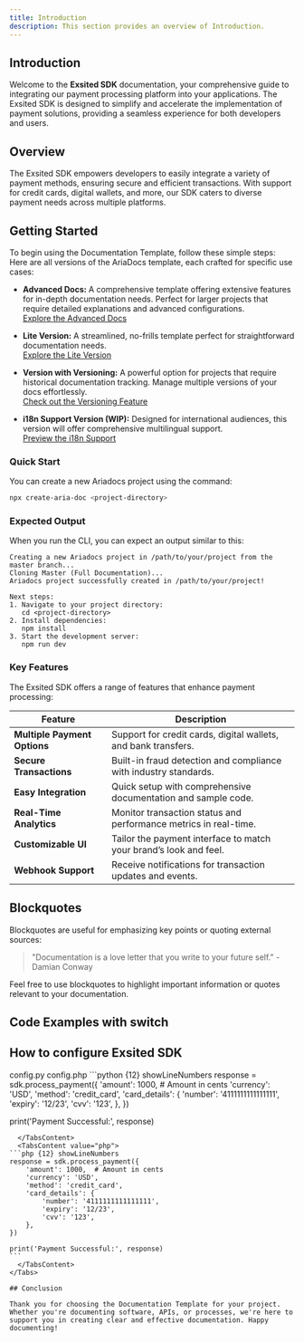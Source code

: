 ```yaml
---
title: Introduction
description: This section provides an overview of Introduction.
---
```


## Introduction

Welcome to the **Exsited SDK** documentation, your comprehensive guide to integrating our payment processing platform into your applications. The Exsited SDK is designed to simplify and accelerate the implementation of payment solutions, providing a seamless experience for both developers and users.

## Overview

The Exsited SDK empowers developers to easily integrate a variety of payment methods, ensuring secure and efficient transactions. With support for credit cards, digital wallets, and more, our SDK caters to diverse payment needs across multiple platforms.

<CardGrid>
  <Card
    subtitle="Instructions"
    title="Installation"
    description="Get started with Exsited SDK using our quick start installation guide to get your project started."
    href="/docs/introduction/installation"
  />
  <Card
    subtitle="Setup"
    title="Site Settings"
    description="Setup Exsited SDK on your device"
    href="/docs/introduction/setup"
  />
  <Card
    subtitle="Support"
    title="Exsited Team"
    description="Australia's leading payment processing company."
    href="https://www.exsited.com"
    external={true}
  />
</CardGrid>

## Getting Started

To begin using the Documentation Template, follow these simple steps:
Here are all versions of the AriaDocs template, each crafted for specific use cases:

- **Advanced Docs:** A comprehensive template offering extensive features for in-depth documentation needs. Perfect for larger projects that require detailed explanations and advanced configurations.  
  [Explore the Advanced Docs](https://github.com/nisabmohd/Aria-Docs/tree/master)

- **Lite Version:** A streamlined, no-frills template perfect for straightforward documentation needs.  
  [Explore the Lite Version](https://github.com/nisabmohd/Aria-Docs/tree/minimal-docs)

- **Version with Versioning:** A powerful option for projects that require historical documentation tracking. Manage multiple versions of your docs effortlessly.  
  [Check out the Versioning Feature](https://github.com/nisabmohd/Aria-Docs/tree/version_docs)

- **i18n Support Version (WIP):** Designed for international audiences, this version will offer comprehensive multilingual support.  
  [Preview the i18n Support](https://github.com/nisabmohd/Aria-Docs/tree/i18n-support)

### Quick Start

You can create a new Ariadocs project using the command:

```bash
npx create-aria-doc <project-directory>
```

### Expected Output

When you run the CLI, you can expect an output similar to this:

```
Creating a new Ariadocs project in /path/to/your/project from the master branch...
Cloning Master (Full Documentation)...
Ariadocs project successfully created in /path/to/your/project!

Next steps:
1. Navigate to your project directory:
   cd <project-directory>
2. Install dependencies:
   npm install
3. Start the development server:
   npm run dev
```

### Key Features

The Exsited SDK offers a range of features that enhance payment processing:

| Feature                       | Description                                                             |
|-------------------------------|-------------------------------------------------------------------------|
| **Multiple Payment Options**   | Support for credit cards, digital wallets, and bank transfers.          |
| **Secure Transactions**        | Built-in fraud detection and compliance with industry standards.        |
| **Easy Integration**           | Quick setup with comprehensive documentation and sample code.          |
| **Real-Time Analytics**        | Monitor transaction status and performance metrics in real-time.       |
| **Customizable UI**            | Tailor the payment interface to match your brand’s look and feel.      |
| **Webhook Support**            | Receive notifications for transaction updates and events.               |

## Blockquotes

Blockquotes are useful for emphasizing key points or quoting external sources:

> "Documentation is a love letter that you write to your future self." - Damian Conway

Feel free to use blockquotes to highlight important information or quotes relevant to your documentation.

## Code Examples with switch

## How to configure Exsited SDK

<Tabs defaultValue="js" className="pt-5 pb-1">
  <TabsList className="">
    <TabsTrigger value="python">config.py</TabsTrigger>
    <TabsTrigger value="php">config.php</TabsTrigger>
  </TabsList>
  <TabsContent value="python">
```python {12} showLineNumbers
response = sdk.process_payment({
    'amount': 1000,  # Amount in cents
    'currency': 'USD',
    'method': 'credit_card',
    'card_details': {
        'number': '4111111111111111',
        'expiry': '12/23',
        'cvv': '123',
    },
})

print('Payment Successful:', response)
````
  </TabsContent>
  <TabsContent value="php">
```php {12} showLineNumbers
response = sdk.process_payment({
    'amount': 1000,  # Amount in cents
    'currency': 'USD',
    'method': 'credit_card',
    'card_details': {
        'number': '4111111111111111',
        'expiry': '12/23',
        'cvv': '123',
    },
})

print('Payment Successful:', response)
```
  </TabsContent>
</Tabs>

## Conclusion

Thank you for choosing the Documentation Template for your project. Whether you're documenting software, APIs, or processes, we're here to support you in creating clear and effective documentation. Happy documenting!
